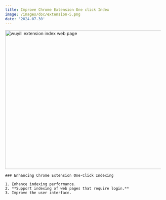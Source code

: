 ```yaml
---
title: Improve Chrome Extension One click Index
image: /images/doc/extension-5.png
date: '2024-07-30'
---
```


<Image src="/images/changelog/extension-index.webp" width="800" height="450" alt="wuyill extension index web page" />

<Card className="py-10 my-10" href="/">

    ### Enhancing Chrome Extension One-Click Indexing

    1. Enhance indexing performance.
    2. **Support indexing of web pages that require login.**
    3. Improve the user interface.

</Card>
